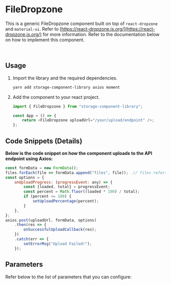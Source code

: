 
<Meta title='Docs/FileDropzone' component={FileDropzone} />

# FileDropzone

This is a generic FileDropzone component built on top of `react-dropzone` and `material-ui`. Refer to [https://react-dropzone.js.org/](https://react-dropzone.js.org/)
for more information. Refer to the documentation below on how to implement this component.

<Story id="components-filedropzone--basic" />

<br />

## Usage

1. Import the library and the required dependencies.
    ```bash
    yarn add storage-component-library axios moment
    ```
2. Add the component to your react project.
    ```javascript
    import { FileDropzone } from "storage-component-library";

    const App = () => {
        return <FileDropzone uploadUrl="/your/upload/endpoint" />;
    };
    ```

## Code Snippets (Details)

**Below is the code snippet on how the component uploads to the API endpoint using Axios:**

```javascript
const formData = new FormData();
files.forEach(file => formData.append("files", file));  // files refers to files dropped into the component
const options = {
    onUploadProgress: (progressEvent: any) => {
        const {loaded, total} = progressEvent;
        const percent = Math.floor((loaded * 100) / total);
        if (percent <= 100) {
            setUploadPercentage(percent);
        }
    },
};
axios.post(uploadUrl, formData, options)
    .then(res => {
        onSuccessfulUploadCallback(res);
    })
    .catch(err => {
        setErrorMsg("Upload Failed!");
    });
```

## Parameters

Refer below to the list of parameters that you can configure:

<ArgsTable of={FileDropzone} />
